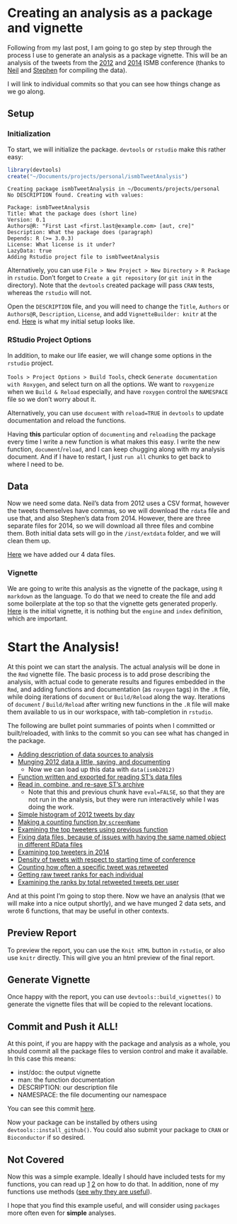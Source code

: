 # Creating an analysis as a package and vignette

Following from my last post, I am going to go step by step through the process I use to generate an analysis as a package vignette. This will be an analysis of the tweets from the [2012](http://nsaunders.wordpress.com/2012/08/16/twitter-coverage-of-the-ismb-2012-meeting-some-statistics/) and [2014](https://github.com/stephenturner/twitterchive) ISMB conference (thanks to [Neil](https://twitter.com/nsaunders) and [Stephen](https://twitter.com/genetics_blog) for compiling the data). 

I will link to individual commits so that you can see how things change as we go along.

## Setup 

### Initialization

To start, we will initialize the package. `devtools` or `rstudio` make this rather easy:

```r
library(devtools)
create("~/Documents/projects/personal/ismbTweetAnalysis")
```

```
Creating package ismbTweetAnalysis in ~/Documents/projects/personal
No DESCRIPTION found. Creating with values:

Package: ismbTweetAnalysis
Title: What the package does (short line)
Version: 0.1
Authors@R: "First Last <first.last@example.com> [aut, cre]"
Description: What the package does (paragraph)
Depends: R (>= 3.0.3)
License: What license is it under?
LazyData: true
Adding Rstudio project file to ismbTweetAnalysis
```

Alternatively, you can use `File > New Project > New Directory > R Package` in `rstudio`. Don't forget to `Create a git repository` (or `git init` in the directory). Note that the `devtools` created package will pass `CRAN` tests, whereas the `rstudio` will not.

Open the `DESCRIPTION` file, and you will need to change the `Title`, `Authors` or `Authors@R`, `Description`, `License`, and add `VignetteBuilder: knitr` at the end. [Here](https://github.com/rmflight/ismbTweetAnalysis/commit/16ddb22e252520d6088dc17d4c63e9c41dc32314) is what my initial setup looks like.

### RStudio Project Options

In addition, to make our life easier, we will change some options in the `rstudio` project. 

`Tools > Project Options > Build Tools`, check `Generate documentation with Roxygen`, and select turn on all the options. We want to `roxygenize` when we `Build & Reload` especially, and have `roxygen` control the `NAMESPACE` file so we don't worry about it.

Alternatively, you can use `document` with `reload=TRUE` in `devtools` to update documentation and reload the functions. 

Having **this** particular option of `documenting` and `reloading` the package every time I write a new function is what makes this easy. I write the new function, `document`/`reload`, and I can keep chugging along with my analysis document. And if I have to restart, I just `run all` chunks to get back to where I need to be.

## Data

Now we need some data. Neil's data from 2012 uses a CSV format, however the tweets themselves have commas, so we will download the `rdata` file and use that, and also Stephen's data from 2014. However, there are three separate files for 2014, so we will download all three files and combine them. Both initial data sets will go in the `/inst/extdata` folder, and we will clean them up.

[Here](https://github.com/rmflight/ismbTweetAnalysis/commit/391aee099f08c94d26e183e2d9a80781afa722bc) we have added our 4 data files.

### Vignette

We are going to write this analysis as the vignette of the package, using `R markdown` as the language. To do that we need to create the file and add some boilerplate at the top so that the vignette gets generated properly. [Here](https://github.com/rmflight/ismbTweetAnalysis/commit/c1de77bfc803435b3af32f641b165615aaabb57b) is the initial vignette, it is nothing but the `engine` and `index` definition, which are important.

# Start the Analysis!

At this point we can start the analysis. The actual analysis will be done in the `Rmd` vignette file. The basic process is to add prose describing the analysis, with actual code to generate results and figures embedded in the `Rmd`, and adding functions and documentation (as `roxygen` tags) in the `.R` file, while doing iterations of `document` or `Build/Reload` along the way. Iterations of `document` / `Build/Reload` after writing new functions in the `.R` file will make them available to us in our workspace, with tab-completion in `rstudio`. 

The following are bullet point summaries of points when I committed or built/reloaded, with links to the commit so you can see what has changed in the package.

* [Adding description of data sources to analysis ](https://github.com/rmflight/ismbTweetAnalysis/commit/f3dabdc3f7fb981489ba35e18bd458a983b33698)
* [Munging 2012 data a little, saving, and documenting](https://github.com/rmflight/ismbTweetAnalysis/commit/be314c3edb8953adc4351e90c2b038285cb78d3b)
  * Now we can load up this data with `data(ismb2012)`
* [Function written and exported for reading ST's data files](https://github.com/rmflight/ismbTweetAnalysis/commit/f90268c97e5a94c5cd052f40d7f394d81e8adc61)
* [Read in, combine, and re-save ST's archive](https://github.com/rmflight/ismbTweetAnalysis/commit/f46a8b21bf3a168ff469925fab38c6ee8ccb9a08)
  * Note that this and previous chunk have `eval=FALSE`, so that they are not run in the analysis, but they were run interactively while I was doing the work.
* [Simple histogram of 2012 tweets by day](https://github.com/rmflight/ismbTweetAnalysis/commit/30509c15f3c9590dc07dbbb26d59733664f01f65)
* [Making a counting function by `screenName`](https://github.com/rmflight/ismbTweetAnalysis/commit/13138980de9531e92fe03a7d0db40302e5dac3c5)
* [Examining the top tweeters using previous function](https://github.com/rmflight/ismbTweetAnalysis/commit/72434fd84d222f2284c97c771fa0d0f3d3577ac7)
* [Fixing data files, because of issues with having the same named object in different RData files](https://github.com/rmflight/ismbTweetAnalysis/commit/aff15c9205667879ab9669c26f6bc8ff47d153b8)
* [Examining top tweeters in 2014](https://github.com/rmflight/ismbTweetAnalysis/commit/7e65de3a88ee0495fe9b92f9291bc590d69eab9e)
* [Density of tweets with respect to starting time of conference](https://github.com/rmflight/ismbTweetAnalysis/commit/285926ebe051992d46a91040aaed0a14142f279c)
* [Counting how often a specific tweet was retweeted](https://github.com/rmflight/ismbTweetAnalysis/commit/93b05400d158414a725b456b1698a941c6c80b42)
* [Getting raw tweet ranks for each individual](https://github.com/rmflight/ismbTweetAnalysis/commit/3e25bdaec902630943d694706ed576dca0e74d62)
* [Examining the ranks by total retweeted tweets per user](https://github.com/rmflight/ismbTweetAnalysis/commit/6987116ce6c6ebe78dfaac9590b80806c08f9e6f)

And at this point I'm going to stop there. Now we have an analysis (that we will make into a nice output shortly), and we have munged 2 data sets, and wrote 6 functions, that may be useful in other contexts.

## Preview Report

To preview the report, you can use the `Knit HTML` button in `rstudio`, or also use `knitr` directly. This will give you an html preview of the final report.

## Generate Vignette

Once happy with the report, you can use `devtools::build_vignettes()` to generate the vignette files that will be copied to the relevant locations.

## Commit and Push it ALL!

At this point, if you are happy with the package and analysis as a whole, you should commit all the package files to version control and make it available. In this case this means:

* inst/doc: the output vignette
* man: the function documentation
* DESCRIPTION: our description file
* NAMESPACE: the file documenting our namespace

You can see this commit [here](https://github.com/rmflight/ismbTweetAnalysis/commit/7387a727708f8413ff68be1a5e285777b85ca7c7).

Now your package can be installed by others using `devtools::install_github()`. You could also submit your package to `CRAN` or `Bioconductor` if so desired.

## Not Covered

Now this was a simple example. Ideally I should have included tests for my functions, you can read up [1](https://github.com/hadley/testthat) [2](http://adv-r.had.co.nz/Testing.html) on how to do that. In addition, none of my functions use methods ([see why they are useful](http://adv-r.had.co.nz/OO-essentials.html)).

I hope that you find this example useful, and will consider using `packages` more often even for **simple** analyses.